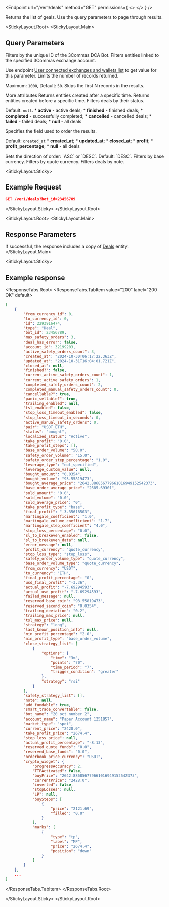
<Endpoint
  url="/ver1/deals"
  method="GET"
  permissions={
    <>
      <Permission title="Permission" description="BOTS_READ" />
      <Permission title="Security" description="SIGNED" />
    </>
  }
/>

Returns the list of geals. Use the query parameters to page through results.

<StickyLayout.Root>
<StickyLayout.Main>

## Query Parameters

<ApiParam name='bot_id' type='integer' id="bot_id">
  Filters by the unique ID of the 3Commas DCA Bot.
</ApiParam>
<ApiParam name='account_id' type='integer' id="account_id">
  Filters entities linked to the specified 3Commas exchange account.

  Use endpoint [User connected exchanges and wallets list](Account/User%20connected%20exchanges%20and%20wallets%20list.md) to get value for this parameter.
</ApiParam>
<ApiParam name='limit' type='integer' id="limit">
  Limits the number of records returned.

  Maximum: `1000`, Default: `50`.
</ApiParam>
<ApiParam name='offset' type='integer' id="offset">
  Skips the first N records in the results.
</ApiParam>

<CollapseAll>
<CollapseAllHeading> More attributes <CollapseAllButton /> </CollapseAllHeading>

<CollapsibleApiParam name='from' type='string' id="from">
  Returns entities created after a specific time.
</CollapsibleApiParam>

<CollapsibleApiParam name='to' type='string' id="to">
  Returns entities created before a specific time.
</CollapsibleApiParam>

<CollapsibleApiParam name='scope' type='string' id="scope">
  Filters deals by their status.
  
  Default: `null`.
  <CollapsibleNestedParams openName="Hide allowed values" collapsedName="Show allowed values">
      * **active** - active deals;
      * **finished** - finished deals;
      * **completed** - successfully completed;
      * **cancelled** - cancelled deals;
      * **failed** - failed deals;
      * **null** - all deals
     </CollapsibleNestedParams>
</CollapsibleApiParam>

<CollapsibleApiParam name='order' type='string' id="order">
  Specifies the field used to order the results.

  Default: <code>created_at</code>
  <CollapsibleNestedParams openName="Hide allowed values" collapsedName="Show allowed values">
      * **created_at**;
      * **updated_at**;
      * **closed_at**;
      * **profit**;
      * **profit_percentage**;
      * **null** - all deals
     </CollapsibleNestedParams>
</CollapsibleApiParam>
   
 <CollapsibleApiParam name='order_direction' type='string' id="order_direction">
  Sets the direction of order: `ASC` or `DESC`.
   Default: `DESC`.
</CollapsibleApiParam>

<CollapsibleApiParam name='base' type='string' id="base">
 Filters by base currency.
</CollapsibleApiParam>
   
<CollapsibleApiParam name='quote' type='string' id="quote">
  Filters by quote currency.
</CollapsibleApiParam>

<CollapsibleApiParam name='note' type='string' id="note">
  Filters deals by note.
</CollapsibleApiParam>
</CollapseAll>
</StickyLayout.Main>

<StickyLayout.Sticky>

## Example Request

```json
GET /ver1/deals?bot_id=23456789
```
</StickyLayout.Sticky>
</StickyLayout.Root>

<StickyLayout.Root>
<StickyLayout.Main>
## Response Parameters

If successful, the response includes a copy of [Deals](0.%20Deal%20entity.mdx) entity.
</StickyLayout.Main>

<StickyLayout.Sticky>

## Example response
<ResponseTabs.Root>
<ResponseTabs.TabItem value="200" label="200 OK" default>

```json
[
    {
        "from_currency_id": 0,
        "to_currency_id": 0,
        "id": 2293916474,
        "type": "Deal",
        "bot_id": 23456789,
        "max_safety_orders": 3,
        "deal_has_error": false,
        "account_id": 32199203,
        "active_safety_orders_count": 3,
        "created_at": "2024-10-30T06:17:22.363Z",
        "updated_at": "2024-10-31T16:04:01.721Z",
        "closed_at": null,
        "finished?": false,
        "current_active_safety_orders_count": 1,
        "current_active_safety_orders": 1,
        "completed_safety_orders_count": 2,
        "completed_manual_safety_orders_count": 0,
        "cancellable?": true,
        "panic_sellable?": true,
        "trailing_enabled": null,
        "tsl_enabled": false,
        "stop_loss_timeout_enabled": false,
        "stop_loss_timeout_in_seconds": 0,
        "active_manual_safety_orders": 0,
        "pair": "USDT_ETH",
        "status": "bought",
        "localized_status": "Active",
        "take_profit": "0.0",
        "take_profit_steps": [],
        "base_order_volume": "50.0",
        "safety_order_volume": "15.0",
        "safety_order_step_percentage": "1.0",
        "leverage_type": "not_specified",
        "leverage_custom_value": null,
        "bought_amount": "0.0354",
        "bought_volume": "93.55819473",
        "bought_average_price": "2642.886856779661016949152542373",
        "base_order_average_price": "2685.69301",
        "sold_amount": "0.0",
        "sold_volume": "0.0",
        "sold_average_price": "0",
        "take_profit_type": "base",
        "final_profit": "-3.35618503",
        "martingale_coefficient": "1.0",
        "martingale_volume_coefficient": "1.7",
        "martingale_step_coefficient": "4.0",
        "stop_loss_percentage": "0.0",
        "sl_to_breakeven_enabled": false,
        "sl_to_breakeven_data": null,
        "error_message": null,
        "profit_currency": "quote_currency",
        "stop_loss_type": "stop_loss",
        "safety_order_volume_type": "quote_currency",
        "base_order_volume_type": "quote_currency",
        "from_currency": "USDT",
        "to_currency": "ETH",
        "final_profit_percentage": "0",
        "usd_final_profit": "-3.36",
        "actual_profit": "-7.69294593",
        "actual_usd_profit": "-7.69294593",
        "failed_message": null,
        "reserved_base_coin": "93.55819473",
        "reserved_second_coin": "0.0354",
        "trailing_deviation": "0.2",
        "trailing_max_price": null,
        "tsl_max_price": null,
        "strategy": "long",
        "last_known_position_info": null,
        "min_profit_percentage": "2.0",
        "min_profit_type": "base_order_volume",
        "close_strategy_list": [
            {
                "options": {
                    "time": "3m",
                    "points": "70",
                    "time_period": "7",
                    "trigger_condition": "greater"
                },
                "strategy": "rsi"
            }
        ],
        "safety_strategy_list": [],
        "note": null,
        "add_fundable": true,
        "smart_trade_convertable": false,
        "bot_name": "20 oct number 2",
        "account_name": "Paper Account 1251857",
        "market_type": "spot",
        "current_price": "2428.0",
        "take_profit_price": "2674.4",
        "stop_loss_price": null,
        "actual_profit_percentage": "-8.13",
        "reserved_quote_funds": "0.0",
        "reserved_base_funds": "0.0",
        "orderbook_price_currency": "USDT",
        "crypto_widget": {
            "progressAccuracy": 2,
            "TTPАctivated": false,
            "buyPrice": "2642.886856779661016949152542373",
            "currentPrice": "2428.0",
            "inverted": false,
            "stopLosses": null,
            "LP": null,
            "buySteps": [
                {
                    "price": "2121.69",
                    "filled": "0.0"
                }
            ],
            "marks": [
                {
                    "type": "tp",
                    "label": "MP",
                    "price": "2674.4",
                    "position": "down"
                }
            ]
        }
    },
    ... 
]
```
</ResponseTabs.TabItem>
</ResponseTabs.Root>

</StickyLayout.Sticky>
</StickyLayout.Root>
